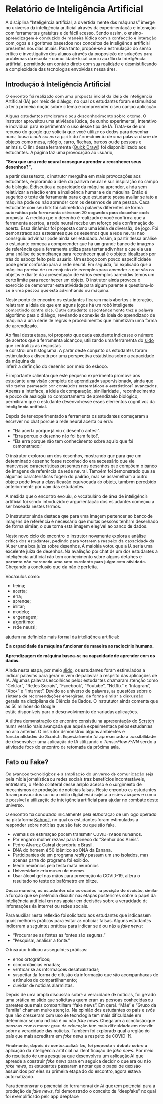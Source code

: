 # Relatório de Inteligência Artificial 


A disciplina "Inteligência artificial, a divertida mente das máquinas" imerge no universo da 
inteligência artificial através da experimentação e interação com ferramentas gratuitas e de fácil 
acesso. Sendo assim, o ensino-aprendizagem é conduzido de maneira lúdica com a confecção e interação 
com jogos e algoritmos baseados nos conceitos de inteligência artificial presentes nos dias atuais. 
Para tanto, propõe-se a estimulação do senso crítico e investigativo dos alunos através da proposição 
de soluções para problemas da escola e comunidade local com o auxílio da inteligência artificial, 
permitindo um contato direto com sua realidade e desmistificando a complexidade das tecnologias 
envolvidas nessa área. 

## Introdução à Inteligência Artificial 

O encontro foi realizado com uma proposta inicial 
da ideia de Inteligência Artificial (IA) por meio de 
diálogo, no qual os estudantes foram 
estimulados a ter a primeira noção 
sobre o tema e compreender o seu campo aplicação. 

Alguns estudantes reveleram o seu desconhecimento sobre o tema. 
O instrutor aproveitou uma atividade lúdica, de cunho experimental, 
interativo e individual para experimentar o uso desse tipo de IA. 
Trata-se de um recurso do google 
que solicita que você utilize os dedos para desenhar
numa lousa *touch screen* a partir do fornecimento de 
uma palavra chave de objetos como mesa, relógio, carro,
flechas, barcos ou de pessoas e animais. O link dessa 
ferramenta ([Quick Draw!](https://quickdraw.withgoogle.com/))
foi disponibilizado aos estudantes. A página 
faz uma provocação ao usuário,

**"Será que uma rede neural consegue aprender a reconhecer seus desenhos?"**, 

a partir desse texto, o instrutor mergulha em mais 
provocações aos estudantes, explorando a ideia da palavra neural
e sua inspiração no campo da biologia. 
É discutida a capacidade da máquina aprender, ainda 
sem relativizar a relação entre a inteligência humana e 
de máquina. Então é sugerido o teste da ferramenta 
para o que estudante possa avaliar se fato a máquina 
pode ou não aprender com os desenhos de uma pessoa. 
Cada estudante com seu link foi submetido a palavras 
diferentes de forma automática pela ferramenta e 
tiveram 20 segundos para desenhar cada proposta. 
A medida que o desenho é realizado e você confirma 
que a ferramenta acertou, a rede neural 
recebe um reforço pela confirmação do acerto. 
Essa dinâmica  foi proposta como uma ideia 
de diversão, de jogo. Foi demonstrado aos 
estudantes que os desenhos que  a rede neural 
não conseguiu adivinhar pode ainda 
ser estudado. Assim, a partir 
dessa análise o estudante começa a compreender 
que há um grande banco de imagens de referência 
que a ferramenta utiliza para tentar adivinhar
e que ela usa uma análise de semelhança 
para reconhecer qual é o objeto idealizado 
por trás do esboço feito pelo usuário. Um esboço 
com pouco especificidade pode gerar confusão para 
a rede neural. 
Em seguida, foi explicado que a máquina precisa 
de um conjunto de exemplos para aprender 
o que são os objetos e diante da apresentação 
de vários exemplos parecidos temos um certo limite 
para reconhecer um objeto. 
O instrutor ainda provoca o exercício de demonstrar 
esta atividade para algum parente e questioná-lo 
se é uma pessoa que está adivinhando ou máquina. 

Neste ponto do encontro os estudantes ficaram 
mais abertos a interação, relataram 
a ideia de que em alguns jogos há um robô 
inteligente competindo contra eles. Outra 
estudante espontaneamente traz a palavra 
algorítimo para o diálogo, revelando 
a conexão da ideia do aprendizado de máquina
a uma série de regras e procedimentos 
que mimetizam uma forma de aprendizado. 

Ao final desta etapa, foi proposto 
que cada estudante indicasse 
o número de acertos que a ferramenta 
alcançou, utilizando uma   ferramenta 
do [slido](slido.com)  que centraliza as respostas  
e constrói um histograma. A partir deste conjunto 
os estudantes foram estimulados a discutir
por uma perspectiva estatística 
sobre a capacidade da máquina de  
inferir a definição do desenho por meio
do esboço. 

É importante salientar que este pequeno 
experimento promove aos estudante 
uma visão completa de aprendizado 
supervisionado, ainda que não tenha 
permeado por conteúdos matemáticos e estatísticos1
avançados. Apenas a interface, a ideia de comparação, 
similiaridade , reconhecimento e pouco de analogia 
ao comportamento de aprendizado biológico, permitiram 
que o estudante desenvolvesse esses elementos cognitivos 
da inteligência artificial. 


Depois de ter experimentado a ferramenta os estudantes 
começaram a escrever no chat porque a rede neural acerta ou erra:

 - "Ela acerta porque já viu o desenho antes!". 
 - "Erra porque o desenho não foi bem feito!". 
 - "Ela erra porque não tem conhecimento sobre aquilo que foi demonstrado!"
 
 O instrutor explorou um dos desenhos, mostrando que para que um determinado 
 desenho fosse reconhecido era necessário que ele mantivesse características 
 presentes nos desenhos que compõem o banco de imagens de referência 
 da rede neural. Também foi demonstrado que se algumas características fogem 
 do padrão, mas se assemelham a outro objeto pode levar a classificação 
 equivocada do objeto, também percebido anteriormente por uam das estudantes.
 
 A medida que o encontro evoluiu, o vocabulário de área de inteligência artificial 
 foi sendo introduzido e argumentação dos estudantes começou a ser baseada 
 nestes termos. 
 
 O instrututor ainda destaca que para uma imagem pertencer ao banco de imagens 
 de referência é necessário que muitas pessoas tenham desenhado de forma 
 similar, o que torna esta imagem elegível ao banco de dados.
 
 Neste novo ciclo do encontro, o instrutor novamente explora a análise 
 crítica dos estudantes, pedindo para votarem a respeito da capacidade 
 da IA ser uma boa juíza sobre desenhos. A maioiria votou que a IA 
 seria uma excelente juíza de desenhos.
 Na avaliação por chat de um dos estudantes a inteligência artificial 
 não tem conhecimento sobre alguns detalhes e portanto não mereceria 
 uma nota excelente para julgar esta atividade. Chegando a conclusão 
 que ela não é perfeita. 
 
 Vocábulos como: 
 
 - treina;
 - acerta; 
 - erra; 
 - aprende; 
 - imitar;
 - modelo;
 - engenagem;
 - algorítimo;
 - rede neural; 
 
 ajudam na definição mais formal da inteligência artificial: 
 
 **É a capacidade da máquina funcionar de maneira ao raciocínio humano.**
 
 **Aprendizagem de máquina basea-se na capacidade de aprender com os dados.**
 
 Ainda nesta etapa, por meio [slido](slido.com), os estudantes foram estimulados a
 indicar  palavras para gerar  nuvem de palavras a respeito das
 aplicações de IA. Algumas palavras escolhidas pelos estudantes 
 chamaram atenção como "Celular", "Redes Sociais", "Facebook", "Youtube", "Netflix" e 
 "Intagram", "Xbox" e "Internet". Devido ao universo de palavras, as questões 
 sobre o sistema de recomendações emergiram, de forma similar a discussão gerada 
 na discipliana de Ciência de  Dados. O  instrututor ainda comenta que as 50 milhões do Google  
 estão disponíveis para o desenvolvimento de variadas aplicações. 
 
 
 A última demonstração do encontro consistiu na apresentação do 
 [Scratch](https://hackeduca.github.io/) numa versão mais avançada que aquela experimentada 
 pelos estudantes no ano anterior. O instrutor demonstrou alguns ambientes e  
 funcionalidades do Scratch. Especialmente foi apresentado a possibilidade 
 de desenvolver uma aplicação de IA utilizando o   *TensorFlow K-NN*
 sendo a atividade foco do encontro de retomada da próxima aula.
 
 
 
 
## Fato ou Fake? 

Os avanços tecnológicos e a ampliação do universo de comunicação 
seja pela mídia jornalística ou redes sociais traz benefícios 
incontestáveis,  entretanto, o efeito colateral desse amplo acesso
é o surgimento de mecanismos de produção de notícias falsas. 
Neste encontro os estudantes foram provocados como a mídia 
digital está sujeita a estes ataques e como é possível 
a utilização de inteligência artificial para 
ajudar no combate deste universo. 

O encontro foi conduzido inicialmente pela elaboração de 
um jogo operado na plataforma [Kahoot!](https://kahoot.com/), 
no qual os estudantes foram estimulados a responder 
sobre notícias que são fato ou que são fake. 

 - Animais de estimação podem transmitir COVID-19 aos humanos.
 - Por engano mulher rezava  para boneco do "Senhor dos Anéis". 
 - Pedro Alvarez Cabral descobriu o Brasil.
 - DNA do homem é $50%$ idêntico ao DNA da Banana.
 - Participantes de um programa *reality* passam um ano isolados, 
 mas apenas parte do programa foi exibido.
 - Medir neurônios pela testa mata neurônios.
 - Universidade cria museu de memes. 
 - Usar álcool gel nas mãos para prevenção da COVID-19, 
 altera o resultado no teste do bafômetro em blitze. 
 
 
 Dessa maneira, os estudantes são colocados na posição 
 de decisão, similar a função que se pretendia 
 discutir nas etapas posteriores sobre o papel da 
 inteligência artificial em nos apoiar em decisões 
 sobre a veracidade de informações da internet ou redes sociais. 
 
 Para auxiliar nesta reflexão foi solicitado aos 
 estudantes que indicassem quais melhores 
 práticas para evitar as notícias falsas. Alguns 
 estudantes indicaram a seguintes práticas para 
 indicar se é ou não a *fake news*:
 
 - "Procurar se as fontes as fontes são seguras."
 - "Pesquisar, analisar a fonte."
 
 O instrutor indicou as seguintes práticas:
 
 - erros ortográficos;
 - concordâncias erradas; 
 - verificar se as informações desatualizadas;
 - suspeitar da forma de difusão da informação que são acompanhadas de estímulos de 
 compartilhamento;
 - duvidar de notícias alarmistas.
 
 
 Depois de uma ampla discussão sobre a veracidade de notícias, 
 foi gerado uma prática no [slido](http://slido.com) que solicitava 
 quem eram as pessoas conhecidas ou parentes que mais compartilham "fake news".
 Em geral, "Mãe" e  "Grupo da Família" chamam muito atenção. Na opinião dos 
 estudantes os pais e avós que não cresceram com uso de tecnologia tem mais 
 dificuldade em determinar se uma notícia é ou não *fake news*. 
 Chegaram a conclusão que pessoas com o menor grau de educação tem mais 
 dificuldade em decidir sobre a veracidade das notícias. Também 
 foi explorado qual a região do país que mais acreditam em *fake news* 
 a respeito de COVID-19.
 
 Finalmente, depois de contextualizá-los, foi proposto o debate 
 sobre a aplicação da inteligência artificial na identificação de *fake news*.
 Por meio do resultado de uma pesquisa que desenvolveu um aplicação AI
 que aprende a construir *fake news* para em seguida decidir o que era
 ou não *fake news*, os estudantes passaram a notar que o papel de decisão 
 assumidos por eles na primeira etapa do do encontro, agora estava automatizado.
 
 Para demonstrar  o potencial do ferramental de AI que tem potencial 
 para a produção de *fake news*, foi demonstrado o conceito de "deepfake"
 no qual foi exemplificado pelo app deepface
 
 
 
 
 
 
 
 
 
 
 
 
 
 
 
 
 
 
 
 
